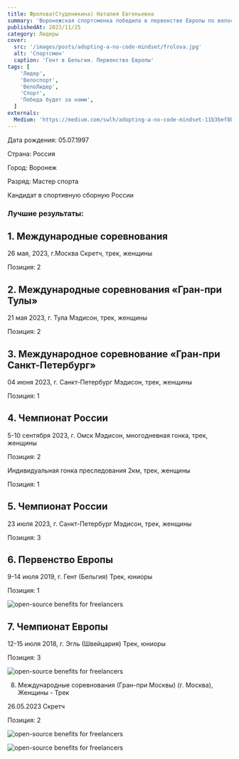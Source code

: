 ```yaml
---
title: Фролова(Студеникина) Наталия Евгеньевна
summary: 'Воронежская спортсменка победила в первенстве Европы по велоспорту на треке'
publishedAt: 2023/11/25
category: Лидеры
cover:
  src: '/images/posts/adopting-a-no-code-mindset/frolova.jpg'
  alt: 'Спортсмен'
  caption: 'Гент в Бельгии. Первенство Европы'
tags: [
    'Лидер',
    'Велоспорт',
    'ВелоЛидер',
    'Спорт',
    'Победа будет за нами',
  ]
externals:
  Medium: 'https://medium.com/swlh/adopting-a-no-code-mindset-11b3bef8b21d'
---
```


Дата рождения: 05.07.1997

Страна: Россия

Город: Воронеж 

Разряд: Мастер спорта 

Кандидат в спортивную сборную России


### Лучшие результаты:

## 1. Международные соревнования

26 мая, 2023, г.Москва Скретч, трек, женщины

Позиция: 2


## 2. Международные соревнования «Гран-при Тулы»

21 мая 2023, г. Тула Мэдисон, трек, женщины

Позиция: 2


## 3. Международное соревнование «Гран-при Санкт-Петербург»

04 июня 2023, г. Санкт-Петербург Мэдисон, трек, женщины

Позиция: 1


## 4. Чемпионат России

5-10 сентября 2023, г. Омск Мэдисон, многодневная гонка, трек, женщины

Позиция: 2

Индивидуальная гонка преследования 2км, трек, женщины

Позиция: 1

## 5. Чемпионат России

23 июля 2023, г. Санкт-Петербург Мэдисон, трек, женщины

Позиция: 3

## 6. Первенство Европы

9-14 июля 2019, г. Гент (Бельгия) Трек, юниоры

Позиция: 1

<Image
  src="/images/posts/adopting-a-no-code-mindset/frolova2.jpg"
  alt="open-source benefits for freelancers"
/>

## 7. Чемпионат Европы

12-15 июля 2018, г. Эгль (Швейцария) Трек, юниоры

Позиция: 3

<Image
  src="/images/posts/adopting-a-no-code-mindset/frolova3.jpg"
  alt="open-source benefits for freelancers"
/>

8. Международные соревнования (Гран-при Москвы) (г. Москва), Женщины - Трек

26.05.2023 Скретч

Позиция: 2

<Image
  src="/images/posts/adopting-a-no-code-mindset/frolov4.jpg"
  alt="open-source benefits for freelancers"
/>

<Image
  src="/images/posts/adopting-a-no-code-mindset/frolova5.jpg"
  alt="open-source benefits for freelancers"
/>